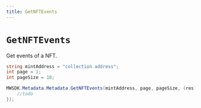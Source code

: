 ```yaml
---
title: GetNFTEvents
---
```


# `GetNFTEvents`

Get events of a NFT.

```csharp
string mintAddress = "collection address";
int page = 1;
int pageSize = 10;

MWSDK.Metadata.Metadata.GetNFTEvents(mintAddress, page, pageSize, (res) => {
    //todo
});
```